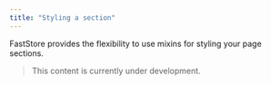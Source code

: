 ```yaml
---
title: "Styling a section"
---
```


FastStore provides the flexibility to use mixins for styling your page sections.

> This content is currently under development.